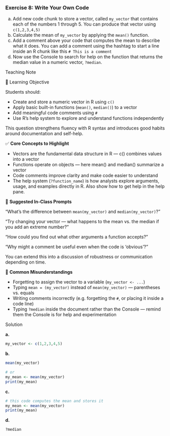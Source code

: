 <!-- question-type: inclass -->
### Exercise 8: Write Your Own Code

a. Add new code chunk to store a vector, called `my_vector` that contains each of the numbers 1 through 5. You can produce that vector using `c(1,2,3,4,5)`
b. Calculate the mean of `my_vector` by applying the `mean()` function.
c. Add a comment above your code that computes the mean to describe what it does. You can add a comment using the hashtag to start a line inside an R chunk like this `# This is a comment`
d. Now use the Console to search for help on the function that returns the median value in a numeric vector, `?median`.

<!-- BEGIN PROFILE:r-teaching-guide -->
::: {.content-visible when-profile="r-teaching-guide"}

::: {.teaching-block}

::: {.teaching-block-header}
Teaching Note
:::

::: {.teaching-block-body}

🎯 Learning Objective

Students should:

- Create and store a numeric vector in R using `c()`
- Apply basic built-in functions (`mean()`, `median()`) to a vector
- Add meaningful code comments using `#`
- Use R’s help system to explore and understand functions independently

This question strengthens fluency with R syntax and introduces good habits around documentation and self-help.

✅  **Core Concepts to Highlight**

- Vectors are the fundamental data structure in R — c() combines values into a vector
- Functions operate on objects — here mean() and median() summarize a vector
- Code comments improve clarity and make code easier to understand
- The help system (`?function_name`) is how analysts explore arguments, usage, and examples directly in R. Also show how to get help in the help pane.

💬 **Suggested In-Class Prompts**

“What’s the difference between `mean(my_vector)` and `median(my_vector)`?”

“Try changing your vector — what happens to the mean vs. the median if you add an extreme number?”

“How could you find out what other arguments a function accepts?”

“Why might a comment be useful even when the code is ‘obvious’?”

You can extend this into a discussion of robustness or communication depending on time.

📌 **Common Misunderstandings**

- Forgetting to assign the vector to a variable (`my_vector <- ...`)
- Typing `mean = (my_vector)` instead of `mean(my_vector)` — parentheses vs. equals
- Writing comments incorrectly (e.g. forgetting the `#`, or placing it inside a code line)
- Typing `?median` inside the document rather than the Console — remind them the Console is for help and experimentation

:::

:::

:::
<!-- END PROFILE:r-teaching-guide -->

<!-- BEGIN PROFILE:r-solutions -->
::: {.content-visible when-profile="r-solutions" when-profile="r-teaching-guide"}

::: {.solution-block}

::: {.solution-block-header}
Solution
:::

::: {.solution-block-body}

**a.**

```r
my_vector <- c(1,2,3,4,5)
```


**b.**
```r
mean(my_vector)

# or 
my_mean <- mean(my_vector)
print(my_mean)
```

**c.**
```r
# this code computes the mean and stores it
my_mean <- mean(my_vector)
print(my_mean)
```

**d.**

```r
?median
```

:::

:::

:::
<!-- END PROFILE:r-solutions -->
